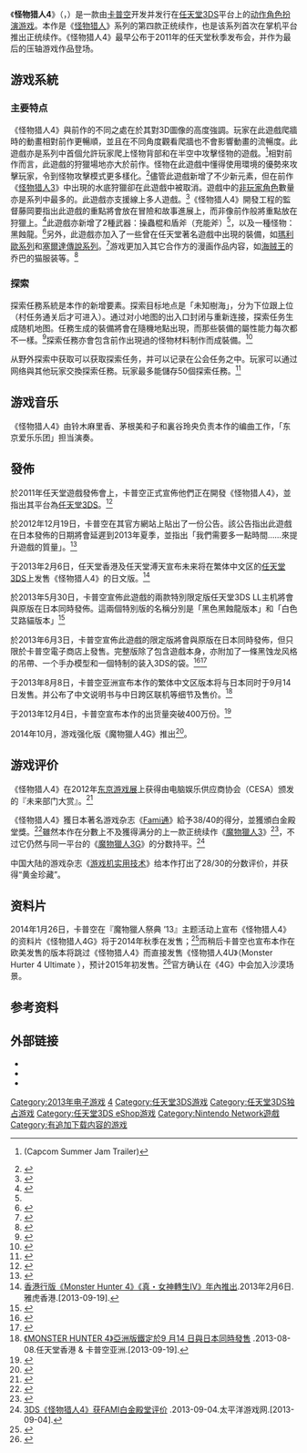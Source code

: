 {{noteTA
|G1=Games
}}
{{Infobox video game
|title = 怪物猎人4
|japanese = モンスターハンター4
|english = Monster Hunter 4
|image = File:Monster Hunter 4 TW Cover.jpg
|caption = 亞洲日文版遊戲封面
|developer = [[卡普空|卡普空]]
|publisher = [[卡普空|卡普空]]
|distributor = 愛勝遊戲（台湾）
|director = 藤岡要
|producer = [[辻本良三|辻本良三]]
|released = {{vgrelease|JP|2013年9月14日<ref name="JP release">{{cite web|url=http://acg.gamer.com.tw/acgDetail.php?s=51816|title=魔物獵人 4|publisher=巴哈姆特|accessdate=2013-09-11|archive-date=2020-08-13|archive-url=https://web.archive.org/web/20200813122212/https://acg.gamer.com.tw/acgDetail.php?s=51816|dead-url=no}}</ref><ref name="Official release">{{Cite web |url=http://www1.capcom.co.jp/monsterhunter/4/ |title=CAPCOM：モンスターハンター4 公式サイト |access-date=2013-09-11 |archive-date=2021-01-27 |archive-url=https://web.archive.org/web/20210127175117/http://www.capcom.co.jp/monsterhunter/4/ |dead-url=no }}</ref>|TW|2013年9月14日|HK|2013年9月14日|[[韓國|韓國]]|2013年12月14日}}
|engine = 改进版[[MT_Framework|MT Framework Mobile]]
|series = 《[[怪物猎人系列|怪物猎人]]》系列
|genre = [[动作角色扮演游戏|动作角色扮演]]
|modes = [[單人遊戲|單人]]、[[多人遊戲|多人合作]]、[[網絡遊戲|線上多人遊戲]]
|platforms =[[任天堂3DS|任天堂3DS]]
}} 
《'''怪物猎人4'''》（{{lang-ja|モンスターハンター4}}，{{lang-en|Monster Hunter 4}}）是一款由[[卡普空|卡普空]]开发并发行在[[任天堂3DS|任天堂3DS]]平台上的[[动作角色扮演游戏|动作角色扮演游戏]]。本作是《[[怪物猎人系列|怪物猎人]]》系列的第四款正统续作，也是该系列首次在掌机平台推出正统续作。《怪物猎人4》最早公布于2011年的任天堂秋季发布会，并作为最后的压轴游戏作品登场。

== 游戏系統 ==
===主要特点===
《怪物猎人4》與前作的不同之處在於其對3D圖像的高度強調。玩家在此遊戲爬牆時的動畫相對前作更暢順，並且在不同角度觀看爬牆也不會影響動畫的流暢度。此遊戲亦是系列中首個允許玩家爬上怪物背部和在半空中攻擊怪物的遊戲。<ref>{{cite web |url=http://www.youtube.com/watch?v=agJyyPk9tjY |title=Monster Hunter 4 Promotion Movie |date=2012-09-21 |accessdate=2012-10-06 |archive-date=2016-04-17 |archive-url=https://web.archive.org/web/20160417061508/https://www.youtube.com/watch?v=agJyyPk9tjY |dead-url=no }}(Capcom Summer Jam Trailer)</ref>相對前作而言，此遊戲的狩獵場地亦大於前作。怪物在此遊戲中懂得使用環境的優勢來攻擊玩家，令到怪物攻擊模式更多樣化。<ref name="Official new element">{{Cite web |url=http://www1.capcom.co.jp/monsterhunter/4/action_01.html |title=CAPCOM：モンスターハンター4 公式サイト - 注目の新元素 |access-date=2013-09-11 |archive-date=2020-02-05 |archive-url=https://web.archive.org/web/20200205072709/http://www.capcom.co.jp/monsterhunter/4/action_01.html |dead-url=no }}</ref>儘管此遊戲新增了不少新元素，但在前作《[[怪物猎人3|怪物猎人3]]》中出現的水底狩獵卻在此遊戲中被取消。遊戲中的[[非玩家角色|非玩家角色]]數量亦是系列中最多的。此遊戲亦支援線上多人遊戲。<ref>{{cite web |url= http://www.siliconera.com/2012/09/19/monster-hunter-4-has-online-multiplayer-out-in-march-2013/ |title= Monster Hunter 4 has Online Multiplayer |access-date= 2013-09-11 |archive-date= 2016-08-07 |archive-url= https://web.archive.org/web/20160807115301/http://www.siliconera.com/2012/09/19/monster-hunter-4-has-online-multiplayer-out-in-march-2013/ |dead-url= no }}</ref>《怪物猎人4》開發工程的監督藤岡要指出此遊戲的重點將會放在冒險和故事進展上，而非像前作般將重點放在狩獵上。<ref>{{cite web |url=http://www.nintendolife.com/news/2012/07/monster_hunter_4_director_says_its_all_about_adventure |title=Monster Hunter 4 Director Says It's All About 'Adventure' |access-date=2013-09-11 |archive-date=2020-12-02 |archive-url=https://web.archive.org/web/20201202132354/https://www.nintendolife.com/news/2012/07/monster_hunter_4_director_says_its_all_about_adventure |dead-url=no }}</ref>此遊戲亦新增了2種武器：操蟲棍和盾斧（充能斧）<ref name="Official new element"/>，以及一種怪物：黑蝕龍。<ref>{{cite web |url=http://www.uniqlo.com/hk/product/men/ut/monsterhunter |title=English name was confirmed on Hong Kong MHxUniqlo collaboration site |access-date=2013-09-11 |archive-date=2016-09-13 |archive-url=https://web.archive.org/web/20160913000121/http://www.uniqlo.com/hk/product/men/ut/monsterhunter |dead-url=no }}</ref>另外，此遊戲亦加入了一些曾在任天堂著名遊戲中出現的裝備，如[[瑪利歐系列|瑪利歐系列]]和[[塞爾達傳說系列|塞爾達傳說系列]]。<ref>{{cite web|url=http://www.ggsgamer.com/2013/09/09/suit-up-as-link-in-monster-hunter-4/|title=Suit-up as Link in Monster Hunter 4|date=2013-09-09|author=Olly Jones|publisher=ggsgamer.com|accessdate=2013-09-11|deadurl=yes|archiveurl=https://web.archive.org/web/20131031114126/http://www.ggsgamer.com/2013/09/09/suit-up-as-link-in-monster-hunter-4/|archivedate=2013年10月31日|df=}}</ref>游戏更加入其它合作方的漫画作品内容，如[[海贼王|海贼王]]的乔巴的猫服装等。<ref name="tgbus">{{cite web | url=http://3ds.tgbus.com/news/201310/20131030091848.shtml | title=《怪物猎人4》与《海贼王》合作配信乔巴装 | publisher=tgbus | accessdate=2014-01-02 | archive-date=2019-08-01 | archive-url=https://web.archive.org/web/20190801094033/http://3ds.tgbus.com/news/201310/20131030091848.shtml | dead-url=no }}</ref>

===探索===
探索任務系統是本作的新增要素。探索目标地点是「未知樹海」，分为下位跟上位（村任务通关后才可进入）。通过对小地图的出入口封闭与重新连接，探索任务生成随机地图。任務生成的裝備將會在隨機地點出現，而那些裝備的屬性能力每次都不一樣。<ref>{{cite web |url= http://blog-imgs-60.fc2.com/m/h/3/mh3gf/2013082722312078d.jpg |title= Old armor sets from Capcom's Monster Hunter 4 press conference |access-date= 2013-09-11 |archive-date= 2016-03-04 |archive-url= https://web.archive.org/web/20160304075731/http://blog-imgs-60.fc2.com/m/h/3/mh3gf/2013082722312078d.jpg |dead-url= no }}</ref>探索任務亦會包含前作出現過的怪物材料制作而成裝備。<ref>{{cite web |url= http://www.4gamer.net/games/140/G014036/20130827004/SS/001.jpg |title= Qurupeco Slash Axe featuring on Official Weapon Guide Book |access-date= 2013-09-11 |archive-date= 2016-03-04 |archive-url= https://web.archive.org/web/20160304052357/http://www.4gamer.net/games/140/G014036/20130827004/SS/001.jpg |dead-url= no }}</ref>

从野外探索中获取可以获取探索任务，并可以记录在公会任务之中。玩家可以通过网络與其他玩家交換探索任務。玩家最多能儲存50個探索任務。<ref>{{cite web |url=http://blog-imgs-60.fc2.com/m/h/3/mh3gf/20130827194510d4b.jpg |title=Guild Quests page from Capcom's Monster Hunter 4 press conference |access-date=2013-09-11 |archive-date=2016-03-04 |archive-url=https://web.archive.org/web/20160304052807/http://blog-imgs-60.fc2.com/m/h/3/mh3gf/20130827194510d4b.jpg |dead-url=no }}</ref>

== 游戏音乐 ==

《怪物猎人4》由铃木麻里香、茅根美和子和裏谷玲央负责本作的编曲工作，「东京爱乐乐团」担当演奏。

== 發佈 ==
於2011年任天堂遊戲發佈會上，卡普空正式宣佈他們正在開發《怪物猎人4》，並指出其平台為[[任天堂3DS|任天堂3DS]]。<ref>{{cite web|url=http://www.eurogamer.net/articles/2011-09-13-monster-hunter-4-announced|title=Monster Hunter 4 announced|publisher=[[Eurogamer|Eurogamer]]|author=Martin Robinson|date=2011-09-13|accessdate=2013-09-11|archive-date=2019-11-14|archive-url=https://web.archive.org/web/20191114213404/https://www.eurogamer.net/articles/2011-09-13-monster-hunter-4-announced|dead-url=no}}</ref>

於2012年12月19日，卡普空在其官方網站上貼出了一份公告。該公告指出此遊戲在日本發佈的日期將會延遲到2013年夏季，並指出「我們需要多一點時間……來提升遊戲的質量」。<ref>{{cite web |url=http://www.capcom.co.jp/ir/english/news/html/e121219a.html |title=Capcom Announces Revision in the Launch of "Monster Hunter 4" |access-date=2013-09-11 |archive-date=2020-12-01 |archive-url=https://web.archive.org/web/20201201093058/https://www.capcom.co.jp/ir/english/news/html/e121219a.html |dead-url=no }}</ref>

于2013年2月6日，任天堂香港及任天堂溥天宣布未来将在繁体中文区的[[任天堂3DS|任天堂3DS]]上发售《怪物猎人4》的日文版。<ref>[http://hk.games.yahoo.net/news-%E9%A6%99%E6%B8%AF%E8%A1%8C%E7%89%88Monster%20Hunter%204-%E7%9C%9F-%E5%A5%B3%E7%A5%9E%E8%BD%89%E7%94%9FIV-%E5%B9%B4%E5%85%A7%E6%8E%A8%E5%87%BA-591189288.html 香港行版《Monster Hunter 4》《真・女神轉生Ⅳ》年內推出].2013年2月6日.雅虎香港.[2013-09-19].</ref>

於2013年5月30日，卡普空宣佈此遊戲的兩款特別限定版任天堂3DS LL主机將會與原版在日本同時發佈。這兩個特別版的名稱分別是「黑色黑蝕龍版本」和「白色艾路貓版本」<ref>{{cite web |url=http://www.capcom.co.jp/monsterhunter/4/topic_hard.html |title=Capcom announces 2 special edition 3DS LL for Japan |access-date=2013-09-11 |archive-date=2020-08-06 |archive-url=https://web.archive.org/web/20200806034340/http://www.capcom.co.jp/monsterhunter/4/topic_hard.html |dead-url=no }}</ref>

於2013年6月3日，卡普空宣佈此遊戲的限定版將會與原版在日本同時發佈，但只限於卡普空電子商店上發售。完整版除了包含遊戲本身，亦附加了一條黑蚀龙风格的吊帶、一个手办模型和一個特制的装入3DS的袋。<ref>{{cite web |url=http://www.e-capcom.com/mh4/ |title=Capcom announces different editions for Monster Hunter 4 |access-date=2013-09-11 |archive-date=2020-11-12 |archive-url=https://web.archive.org/web/20201112030252/http://www.e-capcom.com/mh4/ |dead-url=no }}</ref><ref name="duowan">{{cite web | url=http://3ds.duowan.com/1306/234270693183.html | title=《怪物猎人4》限定版公开 超帅雄火套装手办图赏 | publisher=多玩 | accessdate=2014-01-02 | archive-url=https://web.archive.org/web/20140102191054/http://3ds.duowan.com/1306/234270693183.html | archive-date=2014-01-02 | dead-url=yes }}</ref>

于2013年8月8日，卡普空亚洲宣布本作的繁体中文区版本将与日本同时于9月14日发售。并公布了中文说明书与中日跨区联机等细节及售价。<ref>[http://www.nintendo.com.hk/pressrelease/3ds_20130808_mh4.htm 《MONSTER HUNTER 4》亞洲版鐵定於9 月14 日與日本同時發售] {{Wayback|url=http://www.nintendo.com.hk/pressrelease/3ds_20130808_mh4.htm |date=20191019140814 }}.2013-08-08.任天堂香港 & 卡普空亚洲.[2013-09-19].</ref>

于2013年12月4日，卡普空宣布本作的出货量突破400万份。<ref>{{cite web | url=http://3ds.pcgames.com.cn/333/3330883.html | title=CAPCOM宣布《怪物猎人4》出货量超过400万 | publisher=太平洋游戏网 | date=2013-12-04 | accessdate=2014-02-02 | archive-url=https://web.archive.org/web/20140219034320/http://3ds.pcgames.com.cn/333/3330883.html | archive-date=2014-02-19 | dead-url=yes }}</ref>

2014年10月，游戏强化版《魔物獵人4G》推出<ref>{{Cite web |url=http://3ds.duowan.com/1502/288037346580.html |title=存档副本 |access-date=2015-09-14 |archive-url=https://web.archive.org/web/20150712213656/http://3ds.duowan.com/1502/288037346580.html |archive-date=2015-07-12 |dead-url=yes }}</ref>。

== 游戏评价 ==
《怪物猎人4》在2012年[[东京游戏展|东京游戏展]]上获得由电脑娱乐供应商协会（CESA）颁发的『未来部门大赏』。<ref>{{Cite web |url=http://awards.cesa.or.jp/2012/prize/future/10.html |title=受赏作品概要《モンスターハンター4》 |access-date=2014-02-02 |archive-date=2016-06-29 |archive-url=https://web.archive.org/web/20160629083941/http://awards.cesa.or.jp/2012/prize/future/10.html |dead-url=no }}</ref>

《怪物猎人4》獲日本著名游戏杂志《[[Fami通|Fami通]]》給予38/40的得分，並獲頒白金殿堂獎。<ref>{{cite web|url=http://www.vg247.com/2013/09/05/monster-hunter-4-just-misses-perfect-score-in-famitsu-farming-simulator-rated/|title=Monster Hunter 4 just misses perfect score in Famitsu, Farming Simulator rated|date=2013-09-05|publisher=vg247|accessdate=2013-09-11|archive-date=2021-02-13|archive-url=https://web.archive.org/web/20210213102924/https://www.vg247.com/2013/09/05/monster-hunter-4-just-misses-perfect-score-in-famitsu-farming-simulator-rated/|dead-url=no}}</ref>雖然本作在分數上不及獲得满分的上一款正统续作《[[魔物獵人3|魔物獵人3]]》<ref name=Famitsu>{{cite web|last=Sims|first=Daniel|date=2009-08-05|title=Monster Hunter 3 Gets a Perfect Review From Famitsu|url=http://wii.kombo.com/article.php?artid=14624|publisher=Kombo|accessdate=2009-08-05}}{{dead link|date=2017年12月 |bot=InternetArchiveBot |fix-attempted=yes }}</ref>，不过它仍然与同一平台的《[[魔物獵人3G|魔物獵人3G]]》的分数持平。<ref>[http://3ds.pcgames.com.cn/301/3011680.html 3DS《怪物猎人4》获FAMI白金殿堂评价] {{Wayback|url=http://3ds.pcgames.com.cn/301/3011680.html |date=20150413113812 }}.2013-09-04.太平洋游戏网.[2013-09-04].</ref>

中国大陆的游戏杂志《[[游戏机实用技术|游戏机实用技术]]》给本作打出了28/30的分数评价，并获得“黄金珍藏”。

== 资料片 ==
{{main|怪物猎人4G}}

2014年1月26日，卡普空在『魔物獵人祭典 ’13』主题活动上宣布《怪物猎人4》的资料片《怪物猎人4G》将于2014年秋季在发售；<ref>{{cite web|url=http://gnn.gamer.com.tw/1/92441.html|title=《魔物獵人 4》狩王出爐及 4G 發表「魔物獵人祭典 ’13」決勝大賽現場報導|date=2014-01-29|publisher=巴哈姆特电玩资讯站|accessdate=2014-02-02|archive-date=2016-03-04|archive-url=https://web.archive.org/web/20160304084340/http://gnn.gamer.com.tw/1/92441.html|dead-url=no}}</ref>而稍后卡普空也宣布本作在欧美发售的版本将跳过《怪物猎人4》而直接发售《怪物猎人4U》（Monster Hurter 4 Ultimate ），预计2015年初发售。<ref>{{cite web|url=http://www.polygon.com/2014/1/27/5350354/monster-hunter-4-nintend-3ds-announcement-release-date|title=Monster Hunter 4 Ultimate headed to 3DS in early 2015|date=2014-01-27|publisher=Polygon|accessdate=2014-02-02|archive-date=2016-03-05|archive-url=https://web.archive.org/web/20160305035451/http://www.polygon.com/2014/1/27/5350354/monster-hunter-4-nintend-3ds-announcement-release-date|dead-url=no}}</ref>官方确认在《4G》中会加入沙漠场景。

== 参考资料 ==
{{reflist|2}}

== 外部链接 ==
* {{Official|http://www.capcom.co.jp/monsterhunter/4/}}{{ja}}
* {{Official|http://www.nintendo.tw/mh4/index.html}}{{zh-tw}}
* {{Official|http://www.nintendo.com.hk/mh4/}}{{zh-hk}}

{{Monster Hunter Series}}

{{DEFAULTSORT:Monster Hunter 4}}
[[Category:2013年电子游戏|Category:2013年电子游戏]]
[[Category:魔物獵人系列|4]]
[[Category:任天堂3DS游戏|Category:任天堂3DS游戏]]
[[Category:任天堂3DS独占游戏|Category:任天堂3DS独占游戏]]
[[Category:任天堂3DS_eShop游戏|Category:任天堂3DS eShop游戏]]
[[Category:Nintendo_Network遊戲|Category:Nintendo Network遊戲]]
[[Category:有追加下载内容的游戏|Category:有追加下载内容的游戏]]